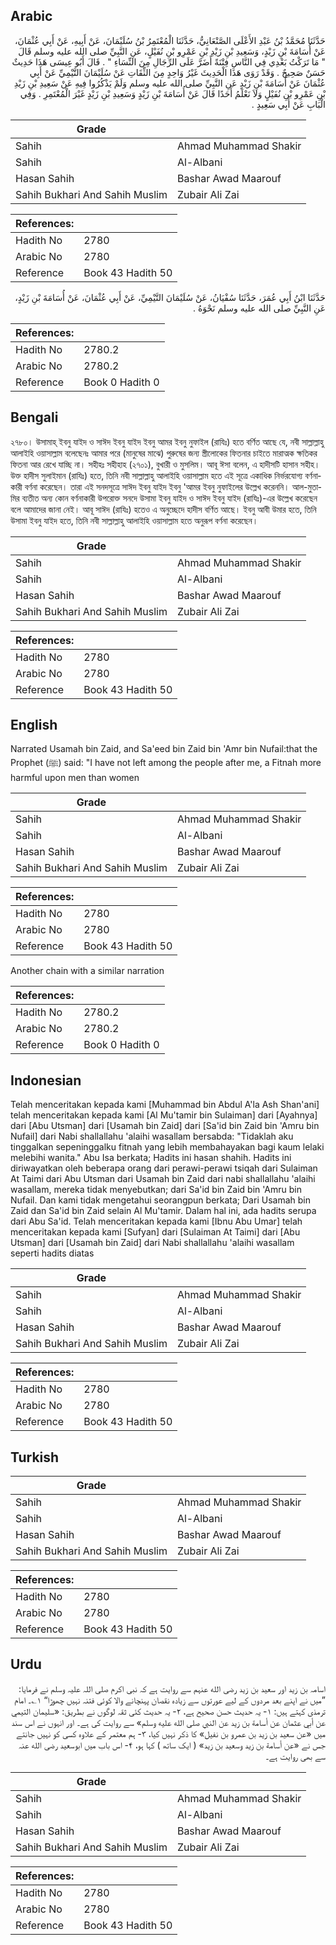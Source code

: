 ## Arabic


<div dir="rtl" lang="ar" style={{fontSize:'larger',backgroundColor:'#f8f9fa',padding:20}}>
حَدَّثَنَا مُحَمَّدُ بْنُ عَبْدِ الأَعْلَى الصَّنْعَانِيُّ، حَدَّثَنَا الْمُعْتَمِرُ بْنُ سُلَيْمَانَ، عَنْ أَبِيهِ، عَنْ أَبِي عُثْمَانَ، عَنْ أُسَامَةَ بْنِ زَيْدٍ، وَسَعِيدِ بْنِ زَيْدِ بْنِ عَمْرِو بْنِ نُفَيْلٍ، عَنِ النَّبِيِّ صلى الله عليه وسلم قَالَ ‏ "‏ مَا تَرَكْتُ بَعْدِي فِي النَّاسِ فِتْنَةً أَضَرَّ عَلَى الرِّجَالِ مِنَ النِّسَاءِ ‏"‏ ‏.‏ قَالَ أَبُو عِيسَى هَذَا حَدِيثٌ حَسَنٌ صَحِيحٌ ‏.‏ وَقَدْ رَوَى هَذَا الْحَدِيثَ غَيْرُ وَاحِدٍ مِنَ الثِّقَاتِ عَنْ سُلَيْمَانَ التَّيْمِيِّ عَنْ أَبِي عُثْمَانَ عَنْ أُسَامَةَ بْنِ زَيْدٍ عَنِ النَّبِيِّ صلى الله عليه وسلم وَلَمْ يَذْكُرُوا فِيهِ عَنْ سَعِيدِ بْنِ زَيْدِ بْنِ عَمْرِو بْنِ نُفَيْلٍ وَلاَ نَعْلَمُ أَحَدًا قَالَ عَنْ أُسَامَةَ بْنِ زَيْدٍ وَسَعِيدِ بْنِ زَيْدٍ غَيْرَ الْمُعْتَمِرِ ‏.‏ وَفِي الْبَابِ عَنْ أَبِي سَعِيدٍ ‏.‏
</div>
<div style={{backgroundColor:'#f8f9fa',padding:20, marginBottom: 10}}><table> <thead> <tr> <th>Grade</th> <th></th> </tr> </thead> <tbody> <tr><td>Sahih</td><td>Ahmad Muhammad Shakir</td></tr><tr><td>Sahih</td><td>Al-Albani</td></tr><tr><td>Hasan Sahih</td><td>Bashar Awad Maarouf</td></tr><tr><td>Sahih Bukhari And Sahih Muslim</td><td>Zubair Ali Zai</td></tr></tbody></table><table> <thead> <tr> <th>References:</th> <th></th> </tr> </thead> <tbody><tr><td>Hadith No</td><td>2780</td></tr><tr><td>Arabic No</td><td>2780</td></tr><tr><td>Reference</td><td>Book 43 Hadith 50</td></tr></tbody></table></div>


<div dir="rtl" lang="ar" style={{fontSize:'larger',backgroundColor:'#f8f9fa',padding:20}}>
حَدَّثَنَا ابْنُ أَبِي عُمَرَ، حَدَّثَنَا سُفْيَانُ، عَنْ سُلَيْمَانَ التَّيْمِيِّ، عَنْ أَبِي عُثْمَانَ، عَنْ أُسَامَةَ بْنِ زَيْدٍ، عَنِ النَّبِيِّ صلى الله عليه وسلم نَحْوَهُ ‏.‏
</div>
<div style={{backgroundColor:'#f8f9fa',padding:20, marginBottom: 10}}><table> <thead> <tr> <th>References:</th> <th></th> </tr> </thead> <tbody><tr><td>Hadith No</td><td>2780.2</td></tr><tr><td>Arabic No</td><td>2780.2</td></tr><tr><td>Reference</td><td>Book 0 Hadith 0</td></tr></tbody></table></div>

## Bengali


<div dir="ltr" lang="bn" style={{fontSize:'larger',backgroundColor:'#f8f9fa',padding:20}}>
২৭৮০। উসামাহ্ ইবনু যাইদ ও সাঈদ ইবনু যাইদ ইবনু আমর ইবনু নুফাইল (রাযিঃ) হতে বর্ণিত আছে যে, নবী সাল্লাল্লাহু আলাইহি ওয়াসাল্লাম বলেছেনঃ আমার পরে (মানুষের মাঝে) পুরুষের জন্য স্ত্রীলোকের ফিতনার চাইতে মারাত্মক ক্ষতিকর ফিতনা আর রেখে যাচ্ছি না। সহীহঃ সহীহাহ (২৭০১), বুখারী ও মুসলিম। আবূ ঈসা বলেন, এ হাদীসটি হাসান সহীহ। উক্ত হাদীস সুলাইমান (রাযিঃ) হতে, তিনি নবী সাল্লাল্লাহু আলাইহি ওয়াসাল্লাম হতে এই সূত্রে একাধিক নির্ভরযোগ্য বর্ণনাকারী বর্ণনা করেছেন। তারা এই সনদসূত্রে সাঈদ ইবনু যাইদ ইবনু 'আমর ইবনু নুফাইলের উল্লেখ করেননি। আল-মুতামির ব্যতীত অন্য কোন বর্ণনাকারী উপরোক্ত সনদে উসামা ইবনু যাইদ ও সাঈদ ইবনু যাইদ (রাযিঃ)-এর উল্লেখ করেছেন বলে আমাদের জানা নেই। আবূ সাঈদ (রাযিঃ) হতেও এ অনুচ্ছেদে হাদীস বর্ণিত আছে। ইবনু আবী উমার হতে, তিনি উসামা ইবনু যাইদ হতে, তিনি নবী সাল্লাল্লাহু আলাইহি ওয়াসাল্লাম হতে অনুরূপ বর্ণনা করেছেন।
</div>
<div style={{backgroundColor:'#f8f9fa',padding:20, marginBottom: 10}}><table> <thead> <tr> <th>Grade</th> <th></th> </tr> </thead> <tbody> <tr><td>Sahih</td><td>Ahmad Muhammad Shakir</td></tr><tr><td>Sahih</td><td>Al-Albani</td></tr><tr><td>Hasan Sahih</td><td>Bashar Awad Maarouf</td></tr><tr><td>Sahih Bukhari And Sahih Muslim</td><td>Zubair Ali Zai</td></tr></tbody></table><table> <thead> <tr> <th>References:</th> <th></th> </tr> </thead> <tbody><tr><td>Hadith No</td><td>2780</td></tr><tr><td>Arabic No</td><td>2780</td></tr><tr><td>Reference</td><td>Book 43 Hadith 50</td></tr></tbody></table></div>

## English


<div dir="ltr" lang="en" style={{fontSize:'larger',backgroundColor:'#f8f9fa',padding:20}}>
Narrated Usamah bin Zaid, and Sa'eed bin Zaid bin 'Amr bin Nufail:that the Prophet (ﷺ) said: "I have not left among the people after me, a Fitnah more harmful upon men than women
</div>
<div style={{backgroundColor:'#f8f9fa',padding:20, marginBottom: 10}}><table> <thead> <tr> <th>Grade</th> <th></th> </tr> </thead> <tbody> <tr><td>Sahih</td><td>Ahmad Muhammad Shakir</td></tr><tr><td>Sahih</td><td>Al-Albani</td></tr><tr><td>Hasan Sahih</td><td>Bashar Awad Maarouf</td></tr><tr><td>Sahih Bukhari And Sahih Muslim</td><td>Zubair Ali Zai</td></tr></tbody></table><table> <thead> <tr> <th>References:</th> <th></th> </tr> </thead> <tbody><tr><td>Hadith No</td><td>2780</td></tr><tr><td>Arabic No</td><td>2780</td></tr><tr><td>Reference</td><td>Book 43 Hadith 50</td></tr></tbody></table></div>


<div dir="ltr" lang="en" style={{fontSize:'larger',backgroundColor:'#f8f9fa',padding:20}}>
Another chain with a similar narration
</div>
<div style={{backgroundColor:'#f8f9fa',padding:20, marginBottom: 10}}><table> <thead> <tr> <th>References:</th> <th></th> </tr> </thead> <tbody><tr><td>Hadith No</td><td>2780.2</td></tr><tr><td>Arabic No</td><td>2780.2</td></tr><tr><td>Reference</td><td>Book 0 Hadith 0</td></tr></tbody></table></div>

## Indonesian


<div dir="ltr" lang="id" style={{fontSize:'larger',backgroundColor:'#f8f9fa',padding:20}}>
Telah menceritakan kepada kami [Muhammad bin Abdul A'la Ash Shan'ani] telah menceritakan kepada kami [Al Mu'tamir bin Sulaiman] dari [Ayahnya] dari [Abu Utsman] dari [Usamah bin Zaid] dari [Sa'id bin Zaid bin 'Amru bin Nufail] dari Nabi shallallahu 'alaihi wasallam bersabda: "Tidaklah aku tinggalkan sepeninggalku fitnah yang lebih membahayakan bagi kaum lelaki melebihi wanita." Abu Isa berkata; Hadits ini hasan shahih. Hadits ini diriwayatkan oleh beberapa orang dari perawi-perawi tsiqah dari Sulaiman At Taimi dari Abu Utsman dari Usamah bin Zaid dari nabi shallallahu 'alaihi wasallam, mereka tidak menyebutkan; dari Sa'id bin Zaid bin 'Amru bin Nufail. Dan kami tidak mengetahui seorangpun berkata; Dari Usamah bin Zaid dan Sa'id bin Zaid selain Al Mu'tamir. Dalam hal ini, ada hadits serupa dari Abu Sa'id. Telah menceritakan kepada kami [Ibnu Abu Umar] telah menceritakan kepada kami [Sufyan] dari [Sulaiman At Taimi] dari [Abu Utsman] dari [Usamah bin Zaid] dari Nabi shallallahu 'alaihi wasallam seperti hadits diatas
</div>
<div style={{backgroundColor:'#f8f9fa',padding:20, marginBottom: 10}}><table> <thead> <tr> <th>Grade</th> <th></th> </tr> </thead> <tbody> <tr><td>Sahih</td><td>Ahmad Muhammad Shakir</td></tr><tr><td>Sahih</td><td>Al-Albani</td></tr><tr><td>Hasan Sahih</td><td>Bashar Awad Maarouf</td></tr><tr><td>Sahih Bukhari And Sahih Muslim</td><td>Zubair Ali Zai</td></tr></tbody></table><table> <thead> <tr> <th>References:</th> <th></th> </tr> </thead> <tbody><tr><td>Hadith No</td><td>2780</td></tr><tr><td>Arabic No</td><td>2780</td></tr><tr><td>Reference</td><td>Book 43 Hadith 50</td></tr></tbody></table></div>

## Turkish


<div dir="ltr" lang="tr" style={{fontSize:'larger',backgroundColor:'#f8f9fa',padding:20}}>

</div>
<div style={{backgroundColor:'#f8f9fa',padding:20, marginBottom: 10}}><table> <thead> <tr> <th>Grade</th> <th></th> </tr> </thead> <tbody> <tr><td>Sahih</td><td>Ahmad Muhammad Shakir</td></tr><tr><td>Sahih</td><td>Al-Albani</td></tr><tr><td>Hasan Sahih</td><td>Bashar Awad Maarouf</td></tr><tr><td>Sahih Bukhari And Sahih Muslim</td><td>Zubair Ali Zai</td></tr></tbody></table><table> <thead> <tr> <th>References:</th> <th></th> </tr> </thead> <tbody><tr><td>Hadith No</td><td>2780</td></tr><tr><td>Arabic No</td><td>2780</td></tr><tr><td>Reference</td><td>Book 43 Hadith 50</td></tr></tbody></table></div>

## Urdu


<div dir="rtl" lang="ur" style={{fontSize:'larger',backgroundColor:'#f8f9fa',padding:20}}>
اسامہ بن زید اور سعید بن زید رضی الله عنہم سے روایت ہے کہ نبی اکرم صلی اللہ علیہ وسلم نے فرمایا: ”میں نے اپنے بعد مردوں کے لیے عورتوں سے زیادہ نقصان پہنچانے والا کوئی فتنہ نہیں چھوڑا“ ۱؎۔ امام ترمذی کہتے ہیں: ۱- یہ حدیث حسن صحیح ہے، ۲- یہ حدیث کئی ثقہ لوگوں نے بطریق: «سليمان التيمي عن أبي عثمان عن أسامة بن زيد عن النبي صلى الله عليه وسلم» سے روایت کی ہے۔ اور انہوں نے اس سند میں «عن سعيد بن زيد بن عمرو بن نفيل» کا ذکر نہیں کیا، ۳- ہم معتمر کے علاوہ کسی کو نہیں جانتے جس نے «عن أسامة بن زيد وسعيد بن زيد» ( ایک ساتھ ) کہا ہو، ۴- اس باب میں ابوسعید رضی الله عنہ سے بھی روایت ہے۔
</div>
<div style={{backgroundColor:'#f8f9fa',padding:20, marginBottom: 10}}><table> <thead> <tr> <th>Grade</th> <th></th> </tr> </thead> <tbody> <tr><td>Sahih</td><td>Ahmad Muhammad Shakir</td></tr><tr><td>Sahih</td><td>Al-Albani</td></tr><tr><td>Hasan Sahih</td><td>Bashar Awad Maarouf</td></tr><tr><td>Sahih Bukhari And Sahih Muslim</td><td>Zubair Ali Zai</td></tr></tbody></table><table> <thead> <tr> <th>References:</th> <th></th> </tr> </thead> <tbody><tr><td>Hadith No</td><td>2780</td></tr><tr><td>Arabic No</td><td>2780</td></tr><tr><td>Reference</td><td>Book 43 Hadith 50</td></tr></tbody></table></div>